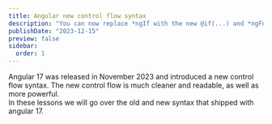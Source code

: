 ```yaml
---
title: Angular new control flow syntax
description: "You can now replace *ngIf with the new @if(...) and *ngFor with the new @for(...) syntax."
publishDate: "2023-12-15"
preview: false
sidebar:
  order: 1
---
```


Angular 17 was released in November 2023 and introduced a new control flow syntax. The new control flow is much cleaner and readable, as well as more powerful.  
In these lessons we will go over the old and new syntax that shipped with angular 17.

